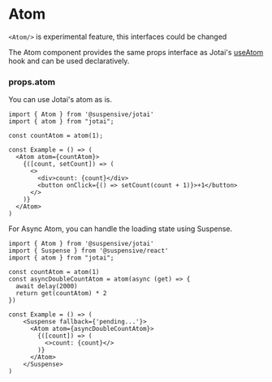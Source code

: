 
# Atom

<Callout type='experimental'>

`<Atom/>` is experimental feature, this interfaces could be changed

</Callout>

The Atom component provides the same props interface as Jotai's [useAtom](https://jotai.org/docs/core/use-atom#useatom) hook and can be used declaratively.

### props.atom

You can use Jotai's atom as is.

```tsx /Atom/
import { Atom } from '@suspensive/jotai'
import { atom } from "jotai";

const countAtom = atom(1);

const Example = () => (
  <Atom atom={countAtom}>
    {([count, setCount]) => (
      <>
        <div>count: {count}</div>
        <button onClick={() => setCount(count + 1)}>+1</button>
      </>
    )}
  </Atom>
)
```

For Async Atom, you can handle the loading state using Suspense.

```tsx /Atom/
import { Atom } from '@suspensive/jotai'
import { Suspense } from '@suspensive/react'
import { atom } from "jotai";

const countAtom = atom(1)
const asyncDoubleCountAtom = atom(async (get) => {
  await delay(2000)
  return get(countAtom) * 2
})

const Example = () => (
    <Suspense fallback={'pending...'}>
      <Atom atom={asyncDoubleCountAtom}>
        {([count]) => (
          <>count: {count}</>
        )}
      </Atom>
    </Suspense>
)
```

